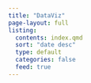 ```yaml
---
title: "DataViz"
page-layout: full
listing:
  contents: index.qmd
  sort: "date desc"
  type: default
  categories: false
  feed: true
---
```


